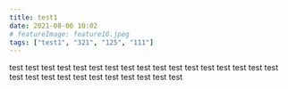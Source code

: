 ```yaml
---
title: test1
date: 2021-08-06 10:02
# featureImage: feature10.jpeg
tags: ["test1", "321", "125", "111"]
---
```


test
test
test
test
test
test
test
test
test
test
test
test
test
test
test
test
test
test
test
test
test
test
test
test
test
test
test
test
